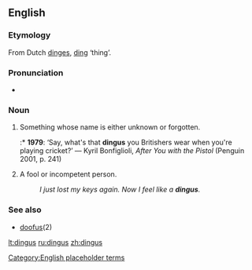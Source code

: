 ==English==

===Etymology===
From Dutch [[dinges]], [[ding]] ‘thing’.

===Pronunciation===
* {{IPA|/ˈdɪŋgəs/}}

===Noun===
{{en-noun|es}}

# Something whose name is either unknown or forgotten.
#:* '''1979''': ‘Say, what's that '''dingus''' you Britishers wear when you're playing cricket?’ — Kyril Bonfiglioli, ''After You with the Pistol'' (Penguin 2001, p. 241)
# A fool or incompetent person.
#: ''I just lost my keys again.  Now I feel like a '''dingus'''.''

===See also===
* [[doofus]](2)

[[Category:English placeholder terms]]

[[lt:dingus]]
[[ru:dingus]]
[[zh:dingus]]